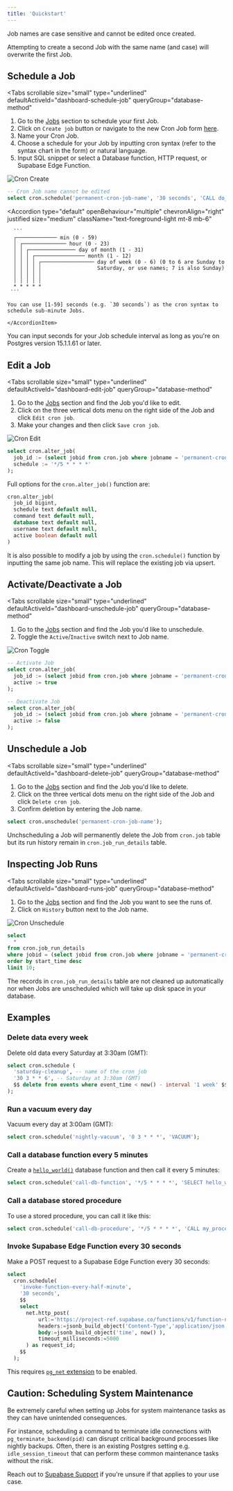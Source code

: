 ```yaml
---
title: 'Quickstart'
---
```


<Admonition type="note">

Job names are case sensitive and cannot be edited once created.

Attempting to create a second Job with the same name (and case) will overwrite the first Job.

</Admonition>

## Schedule a Job

<Tabs
  scrollable
  size="small"
  type="underlined"
  defaultActiveId="dashboard-schedule-job"
  queryGroup="database-method"
>
<TabPanel id="dashboard-schedule-job" label="Dashboard">

1. Go to the [Jobs](/dashboard/project/_/integrations/cron/jobs) section to schedule your first Job.
2. Click on `Create job` button or navigate to the new Cron Job form [here](https://supabase.com/dashboard/project/_/integrations/cron/jobs?dialog-shown=true).
3. Name your Cron Job.
4. Choose a schedule for your Job by inputting cron syntax (refer to the syntax chart in the form) or natural language.
5. Input SQL snippet or select a Database function, HTTP request, or Supabase Edge Function.

<Image
  alt="Cron Create"
  src="/docs/img/guides/database/cron/cron-create.png"
  className="max-w-[700px] !mx-auto border rounded-md"
  zoomable
/>

</TabPanel>
<TabPanel id="sql-schedule-job" label="SQL">

```sql
-- Cron Job name cannot be edited
select cron.schedule('permanent-cron-job-name', '30 seconds', 'CALL do_something()');
```

</TabPanel>
</Tabs>

<Accordion
  type="default"
  openBehaviour="multiple"
  chevronAlign="right"
  justified
  size="medium"
  className="text-foreground-light mt-8 mb-6"
>
  <div className="border-b mt-3 pb-3">
    <AccordionItem
      header="Cron syntax"
      id="item-1"
    >

      ```
      ┌───────────── min (0 - 59)
      │ ┌────────────── hour (0 - 23)
      │ │ ┌─────────────── day of month (1 - 31)
      │ │ │ ┌──────────────── month (1 - 12)
      │ │ │ │ ┌───────────────── day of week (0 - 6) (0 to 6 are Sunday to
      │ │ │ │ │                  Saturday, or use names; 7 is also Sunday)
      │ │ │ │ │
      │ │ │ │ │
      * * * * *
     ```

    You can use [1-59] seconds (e.g. `30 seconds`) as the cron syntax to schedule sub-minute Jobs.

    </AccordionItem>

  </div>
</Accordion>

<Admonition type="note">

You can input seconds for your Job schedule interval as long as you're on Postgres version 15.1.1.61 or later.

</Admonition>

## Edit a Job

<Tabs
  scrollable
  size="small"
  type="underlined"
  defaultActiveId="dashboard-edit-job"
  queryGroup="database-method"
>
<TabPanel id="dashboard-edit-job" label="Dashboard">

1. Go to the [Jobs](https://supabase.com/dashboard/project/_/integrations/cron/jobs) section and find the Job you'd like to edit.
2. Click on the three vertical dots menu on the right side of the Job and click `Edit cron job`.
3. Make your changes and then click `Save cron job`.

<Image
  alt="Cron Edit"
  src="/docs/img/guides/database/cron/cron-edit.png"
  className="max-w-[700px] !mx-auto border rounded-md"
  zoomable
/>

</TabPanel>
<TabPanel id="sql-edit-job" label="SQL">

```sql
select cron.alter_job(
  job_id := (select jobid from cron.job where jobname = 'permanent-cron-job-name'),
  schedule := '*/5 * * * *'
);
```

Full options for the `cron.alter_job()` function are:

```sql
cron.alter_job(
  job_id bigint,
  schedule text default null,
  command text default null,
  database text default null,
  username text default null,
  active boolean default null
)
```

It is also possible to modify a job by using the `cron.schedule()` function by inputting the same job name. This will replace the existing job via upsert.

</TabPanel>
</Tabs>

## Activate/Deactivate a Job

<Tabs
  scrollable
  size="small"
  type="underlined"
  defaultActiveId="dashboard-unschedule-job"
  queryGroup="database-method"
>
<TabPanel id="dashboard-unschedule-job" label="Dashboard">

1. Go to the [Jobs](https://supabase.com/dashboard/project/_/integrations/cron/jobs) section and find the Job you'd like to unschedule.
2. Toggle the `Active`/`Inactive` switch next to Job name.

<Image
  alt="Cron Toggle"
  src="/docs/img/guides/database/cron/cron-toggle.png"
  className="max-w-[700px] !mx-auto border rounded-md"
  zoomable
/>

</TabPanel>
<TabPanel id="sql-unschedule-job" label="SQL">

```sql
-- Activate Job
select cron.alter_job(
  job_id := (select jobid from cron.job where jobname = 'permanent-cron-job-name'),
  active := true
);

-- Deactivate Job
select cron.alter_job(
  job_id := (select jobid from cron.job where jobname = 'permanent-cron-job-name'),
  active := false
);
```

</TabPanel>
</Tabs>

## Unschedule a Job

<Tabs
  scrollable
  size="small"
  type="underlined"
  defaultActiveId="dashboard-delete-job"
  queryGroup="database-method"
>
<TabPanel id="dashboard-delete-job" label="Dashboard">

1. Go to the [Jobs](https://supabase.com/dashboard/project/_/integrations/cron/jobs) section and find the Job you'd like to delete.
2. Click on the three vertical dots menu on the right side of the Job and click `Delete cron job`.
3. Confirm deletion by entering the Job name.

</TabPanel>
<TabPanel id="sql-delete-job" label="SQL">

```sql
select cron.unschedule('permanent-cron-job-name');
```

<Admonition type="warning">

Unchscheduling a Job will permanently delete the Job from `cron.job` table but its run history remain in `cron.job_run_details` table.

</Admonition>

</TabPanel>
</Tabs>

## Inspecting Job Runs

<Tabs
  scrollable
  size="small"
  type="underlined"
  defaultActiveId="dashboard-runs-job"
  queryGroup="database-method"
>
<TabPanel id="dashboard-runs-job" label="Dashboard">

1. Go to the [Jobs](https://supabase.com/dashboard/project/_/integrations/cron/jobs) section and find the Job you want to see the runs of.
2. Click on `History` button next to the Job name.

<Image
  alt="Cron Unschedule"
  src="/docs/img/guides/database/cron/cron-unschedule.png"
  className="max-w-[700px] !mx-auto border rounded-md"
  zoomable
/>

</TabPanel>
<TabPanel id="sql-runs-job" label="SQL">

```sql
select
  *
from cron.job_run_details
where jobid = (select jobid from cron.job where jobname = 'permanent-cron-job-name')
order by start_time desc
limit 10;
```

<Admonition type="warning">

The records in `cron.job_run_details` table are not cleaned up automatically nor when Jobs are unscheduled which will take up disk space in your database.

</Admonition>

</TabPanel>
</Tabs>

## Examples

### Delete data every week

Delete old data every Saturday at 3:30am (GMT):

```sql
select cron.schedule (
  'saturday-cleanup', -- name of the cron job
  '30 3 * * 6', -- Saturday at 3:30am (GMT)
  $$ delete from events where event_time < now() - interval '1 week' $$
);
```

### Run a vacuum every day

Vacuum every day at 3:00am (GMT):

```sql
select cron.schedule('nightly-vacuum', '0 3 * * *', 'VACUUM');
```

### Call a database function every 5 minutes

Create a [`hello_world()`](https://supabase.com/docs/guides/database/functions?language=sql#simple-functions) database function and then call it every 5 minutes:

```sql
select cron.schedule('call-db-function', '*/5 * * * *', 'SELECT hello_world()');
```

### Call a database stored procedure

To use a stored procedure, you can call it like this:

```sql
select cron.schedule('call-db-procedure', '*/5 * * * *', 'CALL my_procedure()');
```

### Invoke Supabase Edge Function every 30 seconds

Make a POST request to a Supabase Edge Function every 30 seconds:

```sql
select
  cron.schedule(
    'invoke-function-every-half-minute',
    '30 seconds',
    $$
    select
      net.http_post(
          url:='https://project-ref.supabase.co/functions/v1/function-name',
          headers:=jsonb_build_object('Content-Type','application/json', 'Authorization', 'Bearer ' || 'YOUR_ANON_KEY'),
          body:=jsonb_build_object('time', now() ),
          timeout_milliseconds:=5000
      ) as request_id;
    $$
  );
```

<Admonition type="note">

This requires [`pg_net` extension](/docs/guides/database/extensions/pg_net) to be enabled.

</Admonition>

## Caution: Scheduling System Maintenance

Be extremely careful when setting up Jobs for system maintenance tasks as they can have unintended consequences.

For instance, scheduling a command to terminate idle connections with `pg_terminate_backend(pid)` can disrupt critical background processes like nightly backups. Often, there is an existing Postgres setting e.g. `idle_session_timeout` that can perform these common maintenance tasks without the risk.

Reach out to [Supabase Support](https://supabase.com/support) if you're unsure if that applies to your use case.
